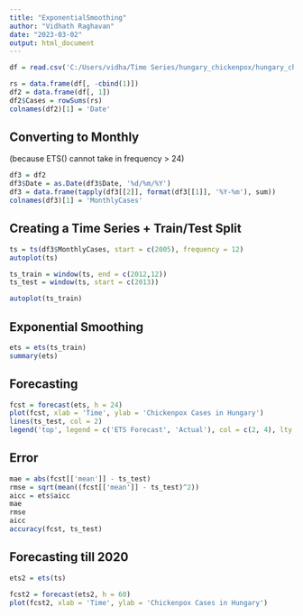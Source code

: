 ---
title: "ExponentialSmoothing"
author: "Vidhath Raghavan"
date: "2023-03-02"
output: html_document
---

```{r}
df = read.csv('C:/Users/vidha/Time Series/hungary_chickenpox/hungary_chickenpox.csv')

rs = data.frame(df[, -cbind(1)])
df2 = data.frame(df[, 1])
df2$Cases = rowSums(rs)
colnames(df2)[1] = 'Date'
```

## Converting to Monthly
(because ETS() cannot take in frequency > 24)
```{r}
df3 = df2
df3$Date = as.Date(df3$Date, '%d/%m/%Y')
df3 = data.frame(tapply(df3[[2]], format(df3[[1]], '%Y-%m'), sum))
colnames(df3)[1] = 'MonthlyCases'
```

## Creating a Time Series + Train/Test Split
```{r}
ts = ts(df3$MonthlyCases, start = c(2005), frequency = 12)
autoplot(ts)

ts_train = window(ts, end = c(2012,12))
ts_test = window(ts, start = c(2013))

autoplot(ts_train)
```

## Exponential Smoothing
```{r}
ets = ets(ts_train)
summary(ets)
```

## Forecasting
```{r}
fcst = forecast(ets, h = 24)
plot(fcst, xlab = 'Time', ylab = 'Chickenpox Cases in Hungary')
lines(ts_test, col = 2)
legend('top', legend = c('ETS Forecast', 'Actual'), col = c(2, 4), lty = 1)
```

## Error
```{r}
mae = abs(fcst[['mean']] - ts_test)
rmse = sqrt(mean((fcst[['mean']] - ts_test)^2))
aicc = ets$aicc
mae
rmse
aicc
accuracy(fcst, ts_test)
```

## Forecasting till 2020
```{r}
ets2 = ets(ts)

fcst2 = forecast(ets2, h = 60)
plot(fcst2, xlab = 'Time', ylab = 'Chickenpox Cases in Hungary')
```